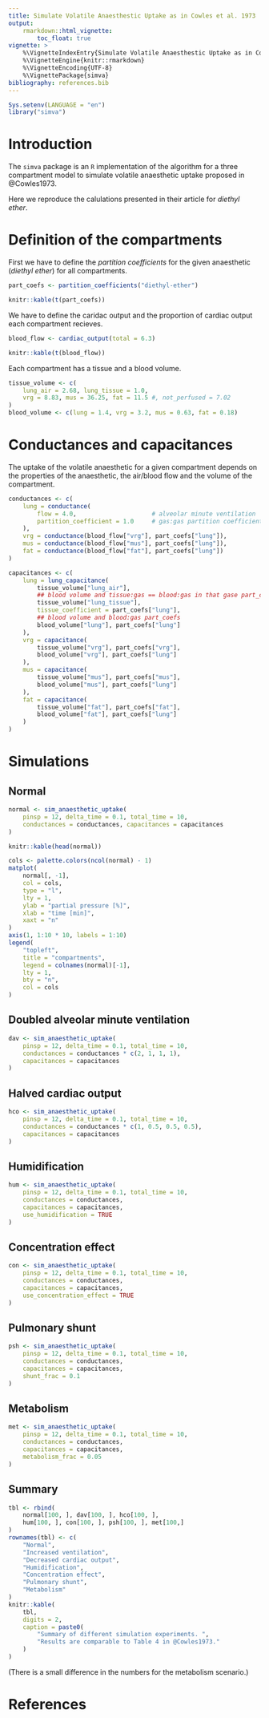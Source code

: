 ```yaml
---
title: Simulate Volatile Anaesthestic Uptake as in Cowles et al. 1973
output:
    rmarkdown::html_vignette:
        toc_float: true
vignette: >
    %\VignetteIndexEntry{Simulate Volatile Anaesthestic Uptake as in Cowles et al. 1973}
    %\VignetteEngine{knitr::rmarkdown}
    %\VignetteEncoding{UTF-8}
    %\VignettePackage{simva}
bibliography: references.bib
---
```


```r
Sys.setenv(LANGUAGE = "en")
library("simva")
```

# Introduction

The `simva` package is an `R` implementation of the algorithm for a three
compartment model to simulate volatile anaesthetic uptake proposed in
@Cowles1973.

Here we reproduce the calulations presented in their article
for *diethyl ether*.

# Definition of the compartments

First we have to define the *partition coefficients* for the given anaesthetic
(*diethyl ether*) for all compartments.


```r
part_coefs <- partition_coefficients("diethyl-ether")
```

```r
knitr::kable(t(part_coefs))
```

We have to define the caridac output and the proportion of cardiac output each
compartment recieves.

```r
blood_flow <- cardiac_output(total = 6.3)
```

```r
knitr::kable(t(blood_flow))
```

Each compartment has a tissue and a blood volume.

```r
tissue_volume <- c(
    lung_air = 2.68, lung_tissue = 1.0,
    vrg = 8.83, mus = 36.25, fat = 11.5 #, not_perfused = 7.02
)
blood_volume <- c(lung = 1.4, vrg = 3.2, mus = 0.63, fat = 0.18)
```

# Conductances and capacitances

The uptake of the volatile anaesthetic for a given compartment depends on the
properties of the anaesthetic, the air/blood flow and the volume of the
compartment.

```r
conductances <- c(
    lung = conductance(
        flow = 4.0,                     # alveolar minute ventilation
        partition_coefficient = 1.0     # gas:gas partition coefficient
    ),
    vrg = conductance(blood_flow["vrg"], part_coefs["lung"]),
    mus = conductance(blood_flow["mus"], part_coefs["lung"]),
    fat = conductance(blood_flow["fat"], part_coefs["lung"])
)
```

```r
capacitances <- c(
    lung = lung_capacitance(
        tissue_volume["lung_air"],
        ## blood volume and tissue:gas == blood:gas in that gase part_coefs
        tissue_volume["lung_tissue"],
        tissue_coefficient = part_coefs["lung"],
        ## blood volume and blood:gas part_coefs
        blood_volume["lung"], part_coefs["lung"]
    ),
    vrg = capacitance(
        tissue_volume["vrg"], part_coefs["vrg"],
        blood_volume["vrg"], part_coefs["lung"]
    ),
    mus = capacitance(
        tissue_volume["mus"], part_coefs["mus"],
        blood_volume["mus"], part_coefs["lung"]
    ),
    fat = capacitance(
        tissue_volume["fat"], part_coefs["fat"],
        blood_volume["fat"], part_coefs["lung"]
    )
)
```

# Simulations

## Normal

```r
normal <- sim_anaesthetic_uptake(
    pinsp = 12, delta_time = 0.1, total_time = 10,
    conductances = conductances, capacitances = capacitances
)

knitr::kable(head(normal))

cols <- palette.colors(ncol(normal) - 1)
matplot(
    normal[, -1],
    col = cols,
    type = "l",
    lty = 1,
    ylab = "partial pressure [%]",
    xlab = "time [min]",
    xaxt = "n"
)
axis(1, 1:10 * 10, labels = 1:10)
legend(
    "topleft",
    title = "compartments",
    legend = colnames(normal)[-1],
    lty = 1,
    bty = "n",
    col = cols
)
```

## Doubled alveolar minute ventilation

```r
dav <- sim_anaesthetic_uptake(
    pinsp = 12, delta_time = 0.1, total_time = 10,
    conductances = conductances * c(2, 1, 1, 1),
    capacitances = capacitances
)
```

## Halved cardiac output

```r
hco <- sim_anaesthetic_uptake(
    pinsp = 12, delta_time = 0.1, total_time = 10,
    conductances = conductances * c(1, 0.5, 0.5, 0.5),
    capacitances = capacitances
)
```

## Humidification

```r
hum <- sim_anaesthetic_uptake(
    pinsp = 12, delta_time = 0.1, total_time = 10,
    conductances = conductances,
    capacitances = capacitances,
    use_humidification = TRUE
)
```

## Concentration effect

```r
con <- sim_anaesthetic_uptake(
    pinsp = 12, delta_time = 0.1, total_time = 10,
    conductances = conductances,
    capacitances = capacitances,
    use_concentration_effect = TRUE
)
```

## Pulmonary shunt

```r
psh <- sim_anaesthetic_uptake(
    pinsp = 12, delta_time = 0.1, total_time = 10,
    conductances = conductances,
    capacitances = capacitances,
    shunt_frac = 0.1
)
```

## Metabolism

```r
met <- sim_anaesthetic_uptake(
    pinsp = 12, delta_time = 0.1, total_time = 10,
    conductances = conductances,
    capacitances = capacitances,
    metabolism_frac = 0.05
)
```

## Summary

```r
tbl <- rbind(
    normal[100, ], dav[100, ], hco[100, ],
    hum[100, ], con[100, ], psh[100, ], met[100,]
)
rownames(tbl) <- c(
    "Normal",
    "Increased ventilation",
    "Decreased cardiac output",
    "Humidification",
    "Concentration effect",
    "Pulmonary shunt",
    "Metabolism"
)
knitr::kable(
    tbl,
    digits = 2,
    caption = paste0(
        "Summary of different simulation experiments. ",
        "Results are comparable to Table 4 in @Cowles1973."
    )
)
```

(There is a small difference in the numbers for the metabolism scenario.)

# References

